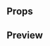
<Meta title="Molecules|Alert Message" component={AlertMessage} />

## Props

<Props of={AlertMessage} />

## Preview

<Preview>
  <Story name="Alert Message">
    <AlertMessage
      text={text('Text', 'Alerta de precio activada correctamente')}
      title={text('Title', 'Alerta de precio ')}
      type={select(
        'type',
        {
          Success: 'success',
          Error: 'error',
          Warning: 'warning',
          Info: 'info',
        },
        'success'
      )}
      zIndex={text('Z index', 901)}
    />
  </Story>
</Preview>
